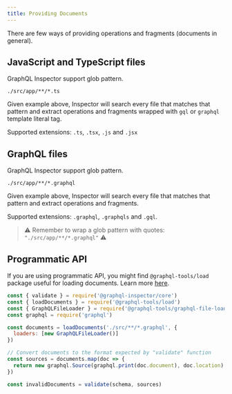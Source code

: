 ```yaml
---
title: Providing Documents
---
```


There are few ways of providing operations and fragments (documents in general).

## JavaScript and TypeScript files

GraphQL Inspector support glob pattern.

    ./src/app/**/*.ts

Given example above, Inspector will search every file that matches that pattern and extract operations and fragments wrapped with `gql` or `graphql` template literal tag.

Supported extensions: `.ts`, `.tsx`, `.js` and `.jsx`

## GraphQL files

GraphQL Inspector support glob pattern.

    ./src/app/**/*.graphql

Given example above, Inspector will search every file that matches that pattern and extract operations and fragments.

Supported extensions: `.graphql`, `.graphqls` and `.gql`.

> ⚠️ Remember to wrap a glob pattern with quotes: `"./src/app/**/*.graphql"` ⚠️

## Programmatic API

If you are using programmatic API, you might find `@graphql-tools/load` package useful for loading documents. Learn more [here](https://graphql-tools.com/docs/documents-loading).

```js
const { validate } = require('@graphql-inspector/core')
const { loadDocuments } = require('@graphql-tools/load')
const { GraphQLFileLoader } = require('@graphql-tools/graphql-file-loader')
const graphql = require('graphql')

const documents = loadDocuments('./src/**/*.graphql', {
  loaders: [new GraphQLFileLoader()]
})

// Convert documents to the format expected by "validate" function
const sources = documents.map(doc => {
  return new graphql.Source(graphql.print(doc.document), doc.location)
})

const invalidDocuments = validate(schema, sources)
```

